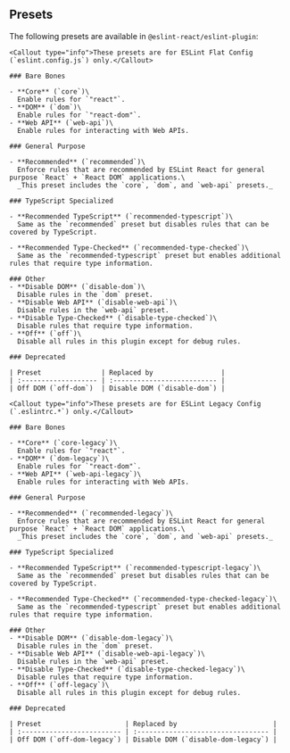 

## Presets

The following presets are available in `@eslint-react/eslint-plugin`:

<ESLintConfigTabs>

  <ConfigTab>

    <Callout type="info">These presets are for ESLint Flat Config (`eslint.config.js`) only.</Callout>

    ### Bare Bones

    - **Core** (`core`)\
      Enable rules for `"react"`.
    - **DOM** (`dom`)\
      Enable rules for `"react-dom"`.
    - **Web API** (`web-api`)\
      Enable rules for interacting with Web APIs.

    ### General Purpose

    - **Recommended** (`recommended`)\
      Enforce rules that are recommended by ESLint React for general purpose `React` + `React DOM` applications.\
      _This preset includes the `core`, `dom`, and `web-api` presets._

    ### TypeScript Specialized

    - **Recommended TypeScript** (`recommended-typescript`)\
      Same as the `recommended` preset but disables rules that can be covered by TypeScript.

    - **Recommended Type-Checked** (`recommended-type-checked`)\
      Same as the `recommended-typescript` preset but enables additional rules that require type information.

    ### Other
    - **Disable DOM** (`disable-dom`)\
      Disable rules in the `dom` preset.
    - **Disable Web API** (`disable-web-api`)\
      Disable rules in the `web-api` preset.
    - **Disable Type-Checked** (`disable-type-checked`)\
      Disable rules that require type information.
    - **Off** (`off`)\
      Disable all rules in this plugin except for debug rules.

    ### Deprecated

    | Preset               | Replaced by                 |
    | :------------------- | :-------------------------- |
    | Off DOM (`off-dom`)  | Disable DOM (`disable-dom`) |

  </ConfigTab>

  <ConfigTab>

    <Callout type="info">These presets are for ESLint Legacy Config (`.eslintrc.*`) only.</Callout>

    ### Bare Bones

    - **Core** (`core-legacy`)\
      Enable rules for `"react"`.
    - **DOM** (`dom-legacy`)\
      Enable rules for `"react-dom"`.
    - **Web API** (`web-api-legacy`)\
      Enable rules for interacting with Web APIs.

    ### General Purpose

    - **Recommended** (`recommended-legacy`)\
      Enforce rules that are recommended by ESLint React for general purpose `React` + `React DOM` applications.\
      _This preset includes the `core`, `dom`, and `web-api` presets._

    ### TypeScript Specialized

    - **Recommended TypeScript** (`recommended-typescript-legacy`)\
      Same as the `recommended` preset but disables rules that can be covered by TypeScript.

    - **Recommended Type-Checked** (`recommended-type-checked-legacy`)\
      Same as the `recommended-typescript` preset but enables additional rules that require type information.

    ### Other
    - **Disable DOM** (`disable-dom-legacy`)\
      Disable rules in the `dom` preset.
    - **Disable Web API** (`disable-web-api-legacy`)\
      Disable rules in the `web-api` preset.
    - **Disable Type-Checked** (`disable-type-checked-legacy`)\
      Disable rules that require type information.
    - **Off** (`off-legacy`)\
      Disable all rules in this plugin except for debug rules.

    ### Deprecated

    | Preset                     | Replaced by                        |
    | :------------------------- | :--------------------------------- |
    | Off DOM (`off-dom-legacy`) | Disable DOM (`disable-dom-legacy`) |

  </ConfigTab>

</ESLintConfigTabs>
